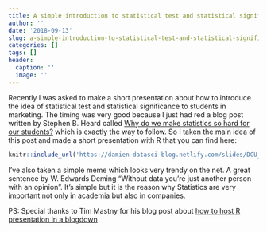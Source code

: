 ```yaml
---
title: A simple introduction to statistical test and statistical significance
author: ''
date: '2018-09-13'
slug: a-simple-introduction-to-statistical-test-and-statistical-significance
categories: []
tags: []
header:
  caption: ''
  image: ''
---
```


Recently I was asked to make a short presentation about how to introduce the idea of statistical test and statistical significance to students in marketing. The timing was very good because I just had red a blog post written by Stephen B. Heard called [Why do we make statistics so hard for our students?](https://scientistseessquirrel.wordpress.com/2015/10/06/why-do-we-make-statistics-so-hard-for-our-students/) which is exactly the way to follow. So I taken the main idea of this post and made a short presentation with R that you can find here:

```r
knitr::include_url('https://damien-datasci-blog.netlify.com/slides/DCU_presentation')
```

I've also taken a simple meme which looks very trendy on the net. A great sentence by W. Edwards Deming "Without data you're just another person with an opinion". It's simple but it is the reason why Statistics are very important not only in academia but also in companies.

PS: Special thanks to Tim Mastny for his blog post about [how to host R presentation in a blogdown](https://timmastny.rbind.io/blog/embed-slides-knitr-blogdown/)
